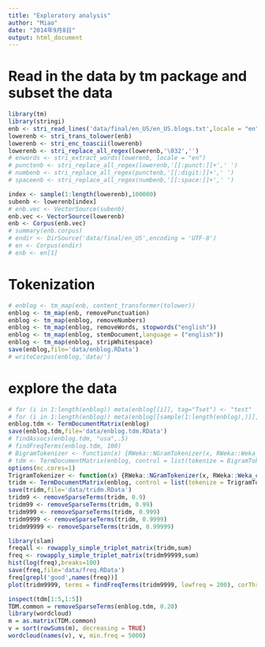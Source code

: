 ```yaml
---
title: "Exploratory analysis"
author: "Miao"
date: "2014年9月8日"
output: html_document
---
```


# Read in the data by tm package and subset the data

```r
library(tm)
library(stringi)
enb <- stri_read_lines('data/final/en_US/en_US.blogs.txt',locale = "en")
lowerenb <- stri_trans_tolower(enb)
lowerenb <- stri_enc_toascii(lowerenb)
lowerenb <- stri_replace_all_regex(lowerenb,'\032','')
# enwords <- stri_extract_words(lowerenb, locale = "en")
# punctenb <- stri_replace_all_regex(lowerenb,'[[:punct:]]+',' ')
# numbenb <- stri_replace_all_regex(punctenb,'[[:digit:]]+',' ')
# spaceenb <- stri_replace_all_regex(numbenb,'[[:space:]]+',' ')

index <- sample(1:length(lowerenb),100000)
subenb <- lowerenb[index]
# enb.vec <- VectorSource(subenb)
enb.vec <- VectorSource(lowerenb)
enb <- Corpus(enb.vec)
# summary(enb.corpus)
# endir <- DirSource('data/final/en_US',encoding = 'UTF-8')
# en <- Corpus(endir)
# enb <- en[1]
```

# Tokenization

```r
# enblog <- tm_map(enb, content_transformer(tolower))
enblog <- tm_map(enb, removePunctuation)
enblog <- tm_map(enblog, removeNumbers)
enblog <- tm_map(enblog, removeWords, stopwords("english"))
enblog <- tm_map(enblog, stemDocument,language = ("english"))
enblog <- tm_map(enblog, stripWhitespace)
save(enblog,file='data/enblog.RData')
# writeCorpus(enblog,'data/')
```

# explore the data

```r
# for (i in 1:length(enblog)) meta(enblog[[i]], tag="Tset") <- "test"
# for (i in 1:length(enblog)) meta(enblog[[sample(1:length(enblog),)]], tag="Tset") <- "train"
enblog.tdm <- TermDocumentMatrix(enblog)
save(enblog.tdm,file='data/enblog.tdm.RData')
# findAssocs(enblog.tdm, "usa",.5)
# findFreqTerms(enblog.tdm, 100)
# BigramTokenizer <- function(x) {RWeka::NGramTokenizer(x, RWeka::Weka_control(min = 2, max = 2))}
# tdm <- TermDocumentMatrix(enblog, control = list(tokenize = BigramTokenizer))
options(mc.cores=1)
TrigramTokenizer <- function(x) {RWeka::NGramTokenizer(x, RWeka::Weka_control(min = 2, max = 4))}
tridm <- TermDocumentMatrix(enblog, control = list(tokenize = TrigramTokenizer))
save(tridm,file='data/tridm.RData')
tridm9 <- removeSparseTerms(tridm, 0.9)
tridm99 <- removeSparseTerms(tridm, 0.99)
tridm999 <- removeSparseTerms(tridm, 0.999)
tridm9999 <- removeSparseTerms(tridm, 0.9999)
tridm99999 <- removeSparseTerms(tridm, 0.99999)

library(slam)
freqall <- rowapply_simple_triplet_matrix(tridm,sum)
freq <- rowapply_simple_triplet_matrix(tridm99999,sum)
hist(log(freq),breaks=100)
save(freq,file='data/freq.RData')
freq[grepl('good',names(freq))]
plot(tridm9999, terms = findFreqTerms(tridm9999, lowfreq = 200), corThreshold = 0.5)

inspect(tdm[1:5,1:5])
TDM.common = removeSparseTerms(enblog.tdm, 0.20)
library(wordcloud)
m = as.matrix(TDM.common)
v = sort(rowSums(m), decreasing = TRUE)
wordcloud(names(v), v, min.freq = 5000)
```


